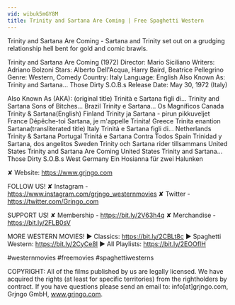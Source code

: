```yaml
---
vid: wibuk5mGY8M
title: Trinity and Sartana Are Coming | Free Spaghetti Western
---
```


Trinity and Sartana Are Coming - Sartana and Trinity set out on a grudging relationship hell bent for gold and comic brawls.

Trinity and Sartana Are Coming (1972)
Director: Mario Siciliano
Writers: Adriano Bolzoni
Stars: Alberto Dell'Acqua, Harry Baird, Beatrice Pellegrino
Genre: Western, Comedy
Country: Italy
Language: English
Also Known As: Trinity and Sartana... Those Dirty S.O.B.s
Release Date: May 30, 1972 (Italy)

Also Known As (AKA):
(original title) Trinità e Sartana figli di... 
Trinity and Sartana Sons of Bitches...
Brazil Trinity e Sartana... Os Magníficos
Canada Trinity & Sartana(English)
Finland Trinity ja Sartana - pirun pikkuveljet
France Dépêche-toi Sartana, je m'appelle Trinita!
Greece Trinita enantion Sartana(transliterated title)
Italy Trinità e Sartana figli di...
Netherlands Trinity & Sartana
Portugal Trinitá e Sartana Contra Todos
Spain Trinidad y Sartana, dos angelitos
Sweden Trinity och Sartana rider tillsammans
United States Trinity and Sartana Are Coming
United States Trinity and Sartana... Those Dirty S.O.B.s
West Germany Ein Hosianna für zwei Halunken

✘ Website: https://www.grjngo.com

FOLLOW US!
✘ Instagram - https://www.instagram.com/grjngo_westernmovies
✘ Twitter - https://twitter.com/Grjngo_com

SUPPORT US!
✘ Membership - https://bit.ly/2V63h4q
✘ Merchandise - https://bit.ly/2FLB0sV

MORE WESTERN MOVIES! 
► Classics: https://bit.ly/2CBLt8c 
► Spaghetti Western: https://bit.ly/2CyCe8I 
► All Playlists: https://bit.ly/2EOOfIH 

#westernmovies #freemovies #spaghettiwesterns

COPYRIGHT: All of the films published by us are legally licensed. We have acquired the rights (at least for specific territories) from the rightholders by contract. If you have questions please send an email to: info[at]grjngo.com, Grjngo GmbH, www.grjngo.com.